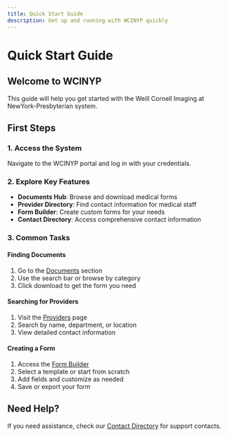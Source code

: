 ```yaml
---
title: Quick Start Guide
description: Get up and running with WCINYP quickly
---
```


# Quick Start Guide

## Welcome to WCINYP

This guide will help you get started with the Weill Cornell Imaging at NewYork-Presbyterian system.

## First Steps

### 1. Access the System

Navigate to the WCINYP portal and log in with your credentials.

### 2. Explore Key Features

- **Documents Hub**: Browse and download medical forms
- **Provider Directory**: Find contact information for medical staff
- **Form Builder**: Create custom forms for your needs
- **Contact Directory**: Access comprehensive contact information

### 3. Common Tasks

#### Finding Documents
1. Go to the [Documents](/documents) section
2. Use the search bar or browse by category
3. Click download to get the form you need

#### Searching for Providers
1. Visit the [Providers](/providers) page
2. Search by name, department, or location
3. View detailed contact information

#### Creating a Form
1. Access the [Form Builder](/forms)
2. Select a template or start from scratch
3. Add fields and customize as needed
4. Save or export your form

## Need Help?

If you need assistance, check our [Contact Directory](/directory) for support contacts.
